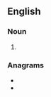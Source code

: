 ==English==

===Noun===
{{head|en|noun plural form}}

# {{plural of|microsite|lang=en}}

===Anagrams===
* {{l|en|eroticisms}}
* {{l|en|isometrics}}